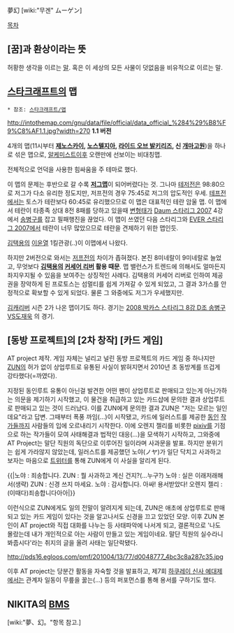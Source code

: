 夢幻
[wiki:"무겐" ムーゲン]

[[목차]]
== [꿈]과 환상이라는 뜻 ==
허황한 생각을 이르는 [[말]]. 혹은 이 세상의 모든 사물이 덧없음을 비유적으로 이르는 말.

== [[스타크래프트]]의 맵 ==
 * 참조: [[스타크래프트/맵]]
http://intothemap.com/gnu/data/file/official/data_official_%284%29%B8%F9%C8%AF1.1.jpg?width=270
'''1.1 버전'''

4개의 맵(11시부터 '''[[제노스카이]], [[노스텔지아]], [[라이드 오브 발키리즈]], 신 [[개마고원]]''')을 하나로 섞은 맵으로, [[알케미스트]]이후 오랜만에 선보이는 비대칭맵.

전체적으로 언덕을 사용한 힘싸움을 주 테마로 했다.

이 맵의 문제는 후반으로 갈 수록 '''[[저그맵]]'''이 되어버렸다는 것. 그나마 [[테저전]]은 98:80으로 저그가 다소 유리한 정도지만, 저프전의 경우 75:45로 저그의 압도적인 우세. [[테프전]]에서는 토스가 테란보다 60:45로 유리했으므로 이 맵은 대표적인 테란 암울 맵. 이 맵에서 테란이 타종족 상대 8전 8패를 당하고 있을때 [[변형태]]가 [[Daum 스타리그 2007]] 4강에서 [[송병구]]를 잡고 필패행진을 끊었다. 이 맵이 쓰였던 다음 스타리그와 [[EVER 스타리그 2007]]에서 테란이 너무 많았으므로 테란을 견제하기 위한 맵인듯.

[[김택용]]의 [[이윤열]] 1킬관광(..)이 이맵에서 나왔다.

하지만 2버전으로 와서는 [[저프전]]의 차이가 좁혀졌다. 본진 8미네랄이 9미네랄로 늘었고, 무엇보다 '''[[김택용]]의 [[커세어 리버]] 활용 때문'''. 맵 밸런스가 트렌드에 의해서도 얼마든지 좌지우지될 수 있음을 보여주는 상징적인 사례다. 김택용의 커세어 리버로 인하여 제공권을 장악하게 된 프로토스는 섬멀티를 쉽게 가져갈 수 있게 되었고, 그 결과 3가스를 안정적으로 확보할 수 있게 되었다. 물론 그 와중에도 저그가 우세했지만.

[[김캐리버]] 시즌 2가 나온 맵이기도 하다. 경기는 [http://blog.naver.com/chldlfdnd123?Redirect=Log&logNo=100187664033&from=postView 2008 박카스 스타리그 8강 D조 송병구VS도재욱] 의 경기.
== [동방 프로젝트]의 [2차 창작] [카드 게임] ==
AT project 제작.
게임 자체는 널리고 널린 동방 프로젝트의 카드 게임 중 하나지만 [[ZUN]]의 허가 없이 상업루트로 유통된 사실이 밝혀지면서 2010년 초 동방계를 뜨겁게 강타했다(=까였다).

지정된 동인루트 유통이 아닌걸 발견한 어떤 팬이 상업루트로 판매되고 있는게 아닌가하는 의문을 제기하기 시작했고, 이 물건을 취급하고 있는 카드샵에 문의한 결과 상업루트로 판매되고 있는 것이 드러났다. 이를 ZUN에게 문의한 결과 ZUN은 "저는 모르는 일인데요"라고 답변.
그때부터 폭풍 까임(…)이 시작됐고, 카드에 일러스트를 제공한 [[동인]] [[작가]]들까지 사람들의 입에 오르내리기 시작한다. 이에 오렌지 젤리를 비롯한 [[pixiv]]를 기점으로 하는 작가들이 모여 사태해결과 법적인 대응(…)을 모색하기 시작하고, 그와중에 AT Project는 말단 직원의 독단으로 이루어진 일이라며 사과문을 발표. 하지만 분위기는 쉽게 가라않지 않았는데, 일러스트를 제공했던 노야(ノヤ)가 일단 닥치고 사과하고 보자는 마음으로 [[트위터]]를 통해 ZUN에게 이 사실을 알리게 된다.

{{|노야 : 죄송합니다.
ZUN : 뭘 사과하고 계신 건지?(...누구?)
노야 : 실은 이래저래해서(생략)
ZUN : 신경 쓰지 마세요.
노야 : 감사합니다. 아싸! 용서받았다!
오렌지 젤리 : (이때다)죄송합니다아아|}}

이런식으로 ZUN에게도 일의 전말이 알려지게 되는데, ZUN은 애초에 상업루트로 판매되고 있는 카드 게임이 있다는 것을 알고나서도 신경을 끄고 있었던 모양. 
이후 ZUN 본인이 AT project와 직접 대화를 나누는 등 사태파악에 나서게 되고, 결론적으로 '나도 몰랐는데 내가 개인적으로 아는 사람이 만들고 있는 게임이네요. 말단 직원의 실수라니 봐줍시다'라는 취지의 글을 올려 사태는 일단락됐다.

http://pds16.egloos.com/pmf/201004/13/77/d0048777_4bc3c8a287c35.jpg

이후 AT project는 당분간 활동을 자숙할 것을 발표하고, 제7회 [[하쿠레이 신사 예대제]]에서는 관계자 일동이 무릎을 꿇는(…) 등의 퍼포먼스를 통해 용서를 구하기도 했다.

== NIKITA의 [[BMS]] ==
[wiki:"夢、幻。"항목 참고.]
